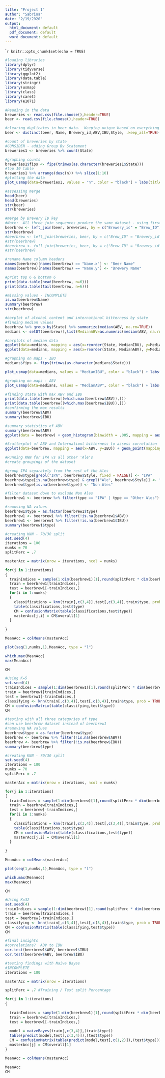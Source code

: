 ---
title: "Project 1"
author: "Sabrina"
date: "2/19/2020"
output:
  html_document: default
  pdf_document: default
  word_document: default
---

````{r setup, include=FALSE}
knitr::opts_chunk$set(echo = TRUE)
```

```{r}
#loading libraries
library(dplyr)
library(tidyverse)
library(ggplot2)
library(data.table)
library(stringr)
library(usmap)
library(class)
library(caret)
library(e1071)
```


```{r}
#Reading in the data
breweries <- read.csv(file.choose(),header=TRUE)
beer <- read.csv(file.choose(),header=TRUE)
```

```{r}
#clearing duplicates in beer data.  Keeping unique based on everything except Beer ID and Ounces to truly get one beer per observation
beer <- distinct(beer, Name, Brewery_id,ABV,IBU,Style, .keep_all=TRUE)
```

```{r}
#count of breweries by state
#CONSIDER - adding Group By Statement
breweries1 <- breweries %>% count(State)

#graphing counts
breweries1$fips <- fips(trimws(as.character(breweries1$State)))
#top 10 table
breweries1 %>% arrange(desc(n)) %>% slice(1:10)
#plotting the data
plot_usmap(data=breweries1, values = "n", color = "black") + labs(title = "Breweries by State") + scale_fill_continuous(low = "white", high = "Navy", name = "count", label = scales::comma)
```

```{r}
#assessing merge
head(beer)
head(breweries)
str(beer)
str(breweries)

#merge by Brewery ID key
#Note:  All three join sequences produce the same dataset - using first one
beerbrew <- left_join(beer, breweries, by = c("Brewery_id" = "Brew_ID"))
str(beerbrew)
#beerbrew <- left_join(breweries, beer, by = c("Brew_ID" = "Brewery_id"))
#str(beerbrew)
#beerbrew <- full_join(breweries, beer, by = c("Brew_ID" = "Brewery_id"))
#str(beerbrew)
```

```{r}
#rename Name column headers
names(beerbrew)[names(beerbrew) == "Name.x"] <- "Beer Name"
names(beerbrew)[names(beerbrew) == "Name.y"] <- "Brewery Name"
```

```{r}
#print top 6 & bottom 6
print(data.table(head(beerbrew, n=6)))
print(data.table(tail(beerbrew, n=6)))
```

```{r}
#missing values - INCOMPLETE
is.na(beerbrew$Name)
summary(beerbrew)
str(beerbrew)


```

```{r}
#barplot of alcohol content and international bitterness by state
#finding median values
beerbrew %>% group_by(State) %>% summarize(median(ABV, na.rm=TRUE))
medians <- setDT(beerbrew)[,list(MedianABV=as.numeric(median(ABV, na.rm=TRUE)),MedianIBU=as.numeric(median(IBU, na.rm=TRUE))),by=State]

#barplots of median data
ggplot(data=medians, mapping = aes(x=reorder(State, MedianIBU), y=MedianIBU, fill=State)) + geom_bar(stat = "identity") + ggtitle("IBU by State") + theme(legend.position = "none") + xlab("State") + ylab("Median IBU")
ggplot(data=medians, mapping = aes(x=reorder(State, MedianABV), y=MedianABV, fill=State)) + geom_bar(stat = "identity") + ggtitle("ABV by State") + theme(legend.position = "none") + xlab("State") + ylab("Median ABV")

#graphing on maps - IBU
medians$fips <- fips(trimws(as.character(medians$State)))

plot_usmap(data=medians, values = "MedianIBU", color = "black") + labs(title = "IBU by State") + scale_fill_continuous(low = "white", high = "navy", name = "MedianIBU", label = scales::comma)

#graphing on maps - ABV
plot_usmap(data=medians, values = "MedianABV", color = "black") + labs(title = "ABV by State") + scale_fill_continuous(low = "white", high = "navy", name = "MedianABV")
```

```{r}
#finding state with max ABV and IBU 
print(data.table(beerbrew[(which.max(beerbrew$ABV)),]))
print(data.table(beerbrew[(which.max(beerbrew$IBU)),]))
#confirming the max results
summary(beerbrew$ABV)
summary(beerbrew$IBU)
```

```{r}
#summary statistics of ABV
summary(beerbrew$ABV)
ggplot(data = beerbrew) + geom_histogram(binwidth = .005, mapping = aes(x=ABV, fill="ABV"))+labs(title = "Histogram of ABV")

```

```{R}
#Scatterplot of ABV and Internationl bitterness to assess correlation
ggplot(data=beerbrew, mapping = aes(x=ABV, y=IBU)) + geom_point(mapping = aes(color = State)) + geom_smooth(method=lm) + labs(title = "ABV vs IBU")
```

```{r}
#Running KNN for IPA vs all other 'Ale's
#create groupings of the dataset

#group IPA separately from the rest of the Ales
beerbrew$type[grepl("IPA", beerbrew$Style, fixed = FALSE)] <- "IPA"
beerbrew$type[is.na(beerbrew$type) & grepl("Ale", beerbrew$Style)] <- "Other Ales"
beerbrew$type[is.na(beerbrew$type)] <- "Non Ales"

#filter dataset down to exclude Non Ales
beerbrew1 <- beerbrew %>% filter(type == "IPA" | type == "Other Ales")
```

```{r}
#removing NA values
beerbrew1$type = as.factor(beerbrew1$type)
beerbrew1 <- beerbrew1 %>% filter(!is.na(beerbrew1$ABV))
beerbrew1 <- beerbrew1 %>% filter(!is.na(beerbrew1$IBU))
summary(beerbrew1$type)
```


```{r}
#creating KNN - 70/30 split
set.seed(4)
iterations = 100
numks = 70
splitPerc = .7

masterAcc = matrix(nrow = iterations, ncol = numks)

for(j in 1:iterations)
{
  trainIndices = sample(1:dim(beerbrew1)[1],round(splitPerc * dim(beerbrew1)[1]))
  train = beerbrew1[trainIndices,]
  test = beerbrew1[-trainIndices,]
  for(i in 1:numks)
  {
    classifications = knn(train[,c(3,4)],test[,c(3,4)],train$type, prob = TRUE, k = i)
    table(classifications,test$type)
    CM = confusionMatrix(table(classifications,test$type))
    masterAcc[j,i] = CM$overall[1]
  }
  
}

MeanAcc = colMeans(masterAcc)

plot(seq(1,numks,1),MeanAcc, type = "l")

which.max(MeanAcc)
max(MeanAcc)

CM
```

```{r}
#Using K=5
set.seed(4)
trainIndices = sample(1:dim(beerbrew1)[1],round(splitPerc * dim(beerbrew1)[1]))
train = beerbrew1[trainIndices,]
test = beerbrew1[-trainIndices,]
classifying <- knn(train[,c(3,4)],test[,c(3,4)],train$type, prob = TRUE, k = 5)  
CM = confusionMatrix(table(classifying,test$type))
CM
```

```{r}
#testing with all three categories of type
#can use beerbrew dataset instead of beerbrew1
#removing NA values
beerbrew$type = as.factor(beerbrew$type)
beerbrew <- beerbrew %>% filter(!is.na(beerbrew$ABV))
beerbrew <- beerbrew %>% filter(!is.na(beerbrew$IBU))
summary(beerbrew$type)
```


```{r}
#creating KNN - 70/30 split
set.seed(4)
iterations = 100
numks = 70
splitPerc = .7

masterAcc = matrix(nrow = iterations, ncol = numks)

for(j in 1:iterations)
{
  trainIndices = sample(1:dim(beerbrew)[1],round(splitPerc * dim(beerbrew)[1]))
  train = beerbrew[trainIndices,]
  test = beerbrew[-trainIndices,]
  for(i in 1:numks)
  {
    classifications = knn(train[,c(3,4)],test[,c(3,4)],train$type, prob = TRUE, k = i)
    table(classifications,test$type)
    CM = confusionMatrix(table(classifications,test$type))
    masterAcc[j,i] = CM$overall[1]
  }
  
}

MeanAcc = colMeans(masterAcc)

plot(seq(1,numks,1),MeanAcc, type = "l")

which.max(MeanAcc)
max(MeanAcc)

CM
```

```{r}
#Using K=32
set.seed(4)
trainIndices = sample(1:dim(beerbrew)[1],round(splitPerc * dim(beerbrew)[1]))
train = beerbrew[trainIndices,]
test = beerbrew[-trainIndices,]
classifying <- knn(train[,c(3,4)],test[,c(3,4)],train$type, prob = TRUE, k = 32)  
CM = confusionMatrix(table(classifying,test$type))
CM
```

```{r}
#final insights
#correlations?  ABV to IBU
cor.test(beerbrew1$ABV, beerbrew1$IBU)
cor.test(beerbrew$ABV, beerbrew$IBU)
```


```{r}
#testing findings with Naive Bayes
#INCOMPLETE
iterations = 100

masterAcc = matrix(nrow = iterations)

splitPerc = .7 #Training / Test split Percentage

for(j in 1:iterations)
{
  
  trainIndices = sample(1:dim(beerbrew1)[1],round(splitPerc * dim(beerbrew1)[1]))
  train = beerbrew1[trainIndices,]
  test = beerbrew1[-trainIndices,]
  
  model = naiveBayes(train[,c(3,4)],(train$type))
  table(predict(model,test[,c(3,4)]),(test$type))
  CM = confusionMatrix(table(predict(model,test[,c(1,2)]),(test$type)))
  masterAcc[j] = CM$overall[1]
}

MeanAcc = colMeans(masterAcc)

MeanAcc
CM
```

